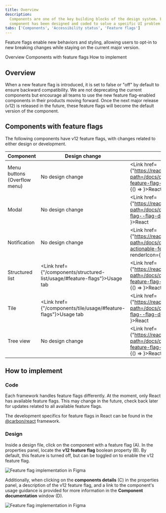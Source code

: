 ```yaml
---
title: Overview
description:
  Components are one of the key building blocks of the design system. Each
  component has been designed and coded to solve a specific UI problem.
tabs: ['Components', 'Accessibility status', 'Feature flags']
---
```



<PageDescription>

Feature flags enable new behaviors and styling, allowing users to opt-in to new
breaking changes while staying on the current major version.

</PageDescription>

<AnchorLinks>

<AnchorLink>Overview</AnchorLink>
<AnchorLink>Components with feature flags</AnchorLink>
<AnchorLink>How to implement</AnchorLink>

</AnchorLinks>

## Overview

When a new feature flag is introduced, it is set to false or "off" by default to
ensure backward compatibility. We are not deprecating the current components but
encourage all teams to use the new feature flag-enabled components in their
products moving forward. Once the next major release (v12) is released in the
future, these feature flags will become the default version of the component.

## Components with feature flags

The following components have v12 feature flags, with changes related to either
design or development.

| Component                    | Design change                                                                    | Code change                                                                                                                                                                                   |
| ---------------------------- | -------------------------------------------------------------------------------- | --------------------------------------------------------------------------------------------------------------------------------------------------------------------------------------------- |
| Menu buttons (Overflow menu) | No design change                                                                 | <Link href={"https://react.carbondesignsystem.com/?path=/docs/components-overflowmenu-feature-flag--flag-details"} renderIcon={() => <Launch aria-label="Launch" />}>React</Link>             |
| Modal                        | No design change                                                                 | <Link href={"https://react.carbondesignsystem.com/?path=/docs/components-modal-feature-flag--flag-details"} renderIcon={() => <Launch aria-label="Launch" />}>React</Link>                    |
| Notification                 | No design change                                                                 | <Link href={"https://react.carbondesignsystem.com/?path=/docs/components-notifications-actionable-feature-flag--flag-details"} renderIcon={() => <Launch aria-label="Launch" />}>React</Link> |
| Structured list              | <Link href={"/components/structured-list/usage/#feature-flags"}>Usage tab</Link> | <Link href={"https://react.carbondesignsystem.com/?path=/docs/components-structuredlist-feature-flag--flag-details"} renderIcon={() => <Launch aria-label="Launch" />}>React</Link>           |
| Tile                         | <Link href={"/components/tile/usage/#feature-flags"}>Usage tab</Link>            | <Link href={"https://react.carbondesignsystem.com/?path=/docs/components-tile-feature-flag--flag-details"} renderIcon={() => <Launch aria-label="Launch" />}>React</Link>                     |
| Tree view                    | No design change                                                                 | <Link href={"https://react.carbondesignsystem.com/?path=/docs/components-treeview-feature-flag--flag-details"} renderIcon={() => <Launch aria-label="Launch" />}>React</Link>                 |

## How to implement

### Code

Each framework handles feature flags differently. At the moment, only React has
available feature flags. This may change in the future, check back later for
updates related to all available feature flags.

<Title>React</Title>

The development specifics for feature flags in React can be found in the
[@carbon/react](https://react.carbondesignsystem.com/?path=/docs/getting-started-feature-flags--overview)
framework.

### Design

Inside a design file, click on the component with a feature flag (A). In the
properties panel, locate the **v12 feature flag** boolean property (B). By
default, this feature is turned off, but can be toggled on to enable the v12
feature flag.

<Row>
<Column colLg={8}>

![Feature flag implementation in Figma](images/feature-flag-implementation-1.png)

</Column>
</Row>

Additionally, when clicking on the **components details** (C) in the properties
panel, a description of the v12 feature flag, and a link to the component's
usage guidance is provided for more information in the **Component
documentation** window (D).

<Row>
<Column colLg={8}>

![Feature flag implementation in Figma](images/feature-flag-implementation-2.png)

</Column>
</Row>
